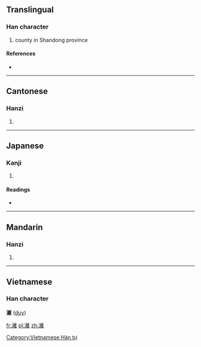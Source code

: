 {{also|潍}}
==Translingual==

===Han character===
{{Han char|rn=85|rad=水|as=14|sn=17|four=3011<sub>4</sub>|canj=水女火土 (EVFG)}}

# county in Shandong province

====References====
* {{Han ref|kx=0657.160|dkj=18533|dj=1067.170|hdz=31775.030|uh=6FF0|ud=28656|bh=C0E5|bd=49381}}

----

==Cantonese==

===Hanzi===
{{yue-hanzi|jyut=|y=wai4|sim=潍}}

# {{defn|lang=yue|sort=水14}}

----

==Japanese==

===Kanji===
{{ja-kanji|grade=|rs=水14}}

# {{defn|lang=ja|sort=水14}}

====Readings====
* {{ja-readings|on=[[い]] (i), [[ゆい]] (yui)|kun=}}

----

==Mandarin==

===Hanzi===
{{cmn-hanzi|sim=潍|pin=[[wéi]] ([[wei2]]), [[yíng]] ([[ying2]])|wg=wei<sup>2</sup>, ying<sup>2</sup>}}
# {{defn|lang=cmn|sort=水14}}

----

==Vietnamese==
===Han character===
'''濰''' ([[duy]])

[[Category:Vietnamese Hán tự]]

[[fr:濰]]
[[pl:濰]]
[[zh:濰]]